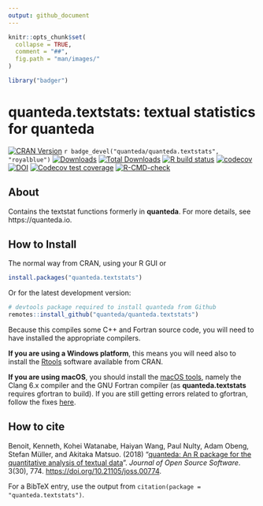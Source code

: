 ```yaml
---
output: github_document
---
```


```r
knitr::opts_chunk$set(
  collapse = TRUE,
  comment = "##",
  fig.path = "man/images/"
)
```
```r
library("badger")
```

# quanteda.textstats: textual statistics for quanteda

<!-- badges: start -->
[![CRAN Version](https://www.r-pkg.org/badges/version/quanteda.textstats)](https://CRAN.R-project.org/package=quanteda.textstats)
`r badge_devel("quanteda/quanteda.textstats", "royalblue")`
[![Downloads](https://cranlogs.r-pkg.org/badges/quanteda.textstats)](https://CRAN.R-project.org/package=quanteda.textstats)
[![Total Downloads](https://cranlogs.r-pkg.org/badges/grand-total/quanteda.textstats?color=orange)](https://CRAN.R-project.org/package=quanteda.textstats)
[![R build status](https://github.com/quanteda/quanteda.textstats/workflows/R-CMD-check/badge.svg)](https://github.com/quanteda/quanteda.textstats/actions)
[![codecov](https://codecov.io/gh/quanteda/quanteda.textstats/branch/master/graph/badge.svg)](https://app.codecov.io/gh/quanteda/quanteda.textstats) [![DOI](http://joss.theoj.org/papers/10.21105/joss.00774/status.svg)](https://doi.org/10.21105/joss.00774)
[![Codecov test coverage](https://codecov.io/gh/quanteda/quanteda.textstats/branch/master/graph/badge.svg)](https://app.codecov.io/gh/quanteda/quanteda.textstats?branch=master)
[![R-CMD-check](https://github.com/quanteda/quanteda.textstats/actions/workflows/R-CMD-check.yaml/badge.svg)](https://github.com/quanteda/quanteda.textstats/actions/workflows/R-CMD-check.yaml)
<!-- badges: end -->

## About

Contains the textstat functions formerly in **quanteda**.  For more details, see https://quanteda.io.

## How to Install

The normal way from CRAN, using your R GUI or 
```r
install.packages("quanteda.textstats") 
```

Or for the latest development version:
```r
# devtools package required to install quanteda from Github 
remotes::install_github("quanteda/quanteda.textstats") 
```

Because this compiles some C++ and Fortran source code, you will need to have installed the appropriate compilers.

**If you are using a Windows platform**, this means you will need also to install
the [Rtools](https://CRAN.R-project.org/bin/windows/Rtools/) software available
from CRAN.  

**If you are using macOS**, you should install the 
[macOS tools](https://cran.r-project.org/bin/macosx/tools/), 
namely the Clang 6.x compiler and the GNU Fortran compiler (as **quanteda.textstats** requires gfortran to build).  If you are still getting errors related to gfortran, follow the fixes [here](https://thecoatlessprofessor.com/programming/rcpp-rcpparmadillo-and-os-x-mavericks--lgfortran-and--lquadmath-error/).  
    
## How to cite

Benoit, Kenneth, Kohei Watanabe, Haiyan Wang, Paul Nulty, Adam Obeng, Stefan Müller, and Akitaka Matsuo.  (2018) "[quanteda: An R package for the quantitative analysis of textual data](https://www.theoj.org/joss-papers/joss.00774/10.21105.joss.00774.pdf)".  _Journal of Open Source Software_.  3(30), 774. [https://doi.org/10.21105/joss.00774](https://doi.org/10.21105/joss.00774).

For a BibTeX entry, use the output from `citation(package = "quanteda.textstats")`.

